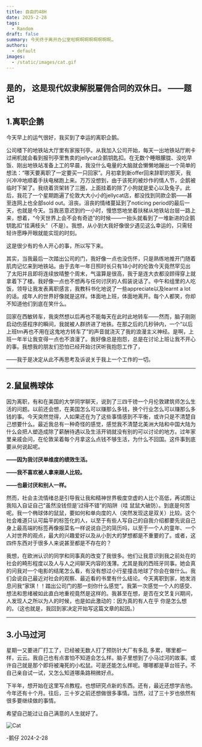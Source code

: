 ```yaml
---
title: 自由的48H
date: 2025-2-28
tags:
  - Random
draft: false
summary: 今天终于离开办公室啦啊啊啊啊啊啊啊啊…
authors:
  - default
images:
  - /static/images/cat.gif
---
```


是的，
这是现代奴隶解脱雇佣合同的双休日。
——题记
---

## 1.离职企鹅

今天早上的运气很好，我买到了幸运的离职企鹅。

公司楼下的地铁站大厅里有家报刊亭。从我加入公司开始，每天一出地铁站厅刷卡过闸机就会看到报刊亭里售卖的jellycat企鹅钥匙扣。在无数个睡眼朦胧、没吃早饭、刚出地铁站准备上工的早晨，我没什么电量的大脑就会懒懒地蹦出一个简单的想法：“哪天要离职了一定要买一只回家”。月初拿到新offer回来辞职的那天，我兴冲冲地顺着手扶电梯跑上来。万万没想到，由于该死的被炒作的情人节，企鹅被临时下架了。我绕着货架转了三圈，上面挂着的除了小狗就是爱心以及兔子。此后，我花了一个星期跑遍了伦敦大大小小的jellycat店，都没找到同款企鹅——甚至连网上也全部sold out。沮丧。沮丧的情绪蔓延到了noticing period的最后一天，也就是今天。当我恶意迟到约一小时，慢悠悠地坐着扶梯从地铁站台层一路上来，想着，“今天世界上会不会有奇迹”的时候——一抬头就看到了一堆新进的企鹅钥匙扣“挂满枝头”（不是）。我想，从小到大我好像很少遇见这么幸运的，只需轻轻许愿睁开眼就能实现的时刻。

这是很少有的令人开心的事，所以写下来。

其实，当我最后一次踏出公司的门，我好像一点也没伤怀，只是熟练地推开门随着肌肉记忆来到地铁站。由于去年一年日照时长只有18小时的伦敦今天竟然罕见出了太阳并且即将连续放晴整个周末，气温算是很高，我于是连大衣都没顾得穿上就拿着下了楼。我好像一点也不想再与任何讨厌的人假装说话了。中午和组里的人吃饭，领导让我发表离职感言，我教科书化地说了一些appreciate以及learnt a lot的话。成年人的世界好像就是这样。体面地上班，体面地离开。每个人都笑，你却不知道他们到底在笑什么。

回家在西敏转车，我突然想以后再也不能每天在此时此地转车——然而，脑子刚刚启动伤感程序的瞬间，我就被人群挤进了地铁。在那之后的几秒钟内，一个“以后上班tm再也不用在这鬼地方转车了”的声音就浇灭了我的浪漫主义神经。是啊，上班一年半让我变得一点也不浪漫了。我好像总是抱怨，总是在讨论上班让我不开心的事。我想我的朋友们恐怕已经开始讨厌听我抱怨工作了，

——我于是决定从此不再思考及诉说关于我上一个工作的一切。

----
## 2.鼠鼠椭球体

因为离职，有和在美国的大学同学聊天，说到了三四千镑一个月伦敦建筑师怎么生活的问题。以前还会想，在美国怎么可以赚那么多钱，换个行业怎么可以赚那么多钱的事。今天突然觉得，人如果还在为了这些事情感到不平衡，或许只是不清楚自己想要什么。最近我总有一种奇怪的感觉，感觉我不清楚北美洲大陆和中国大陆为什么会把人塑造成除了薪酬待遇以及生活开销就没有别的可以讨论的地方。过年家里亲戚会问，在伦敦呆着每个月拿这么点钱不够生活，为什么不回国。这件事到底要从何说起呢。

**——因为我讨厌单维度的绩效生活。**

**——我不喜欢被人拿来跟人比较。**

**——也最讨厌和别人一样。**

然而，社会主流情绪总是引导我让我和精神世界极度空虚的人比个高低，再试图让我陷入自证自己“虽然没钱但是’过得不错”的陷阱（哇 鼠鼠大破防）。到底是何苦呢。我一个椭球体的鼠鼠，要如何和单向度的人（突然发现这是双关）比较。这个社会难道只认可扁平的标签化的人，以至于有些人写自己的自我介绍都要先说自己身上最高端的标签再像报菜名一样说说自己的简历吗，以至于一个人的童年、一个人对世界的观点，最大的兴趣爱好以及从小到大的梦想都是不重要的了。或者，这四件东西对于很多人来说甚至都是不存在的？

我想，在欧洲认识的同学和同事真的改变了我很多。他们让我意识到我之前处在的社会的畸形程度以及人与人之间聊天内容的浅薄。尤其是我的西班牙同事。她会真的问我对一个电影的结尾怎么看，有没有想过小行星撞击地球了你会在做什么。我们会说自己最近对社会的观察、最近看的书里有什么结论。今天离职到家，她发消息问我“家琪！！踏出公司门的那一刻你什么感觉”。我第一次感觉一个人的感受、想法和思绪被如此直白地重视竟然是这样的。我甚至在想，是否在文艺复兴期间，人发现人之所以为人的时候，也是如此激动的：因为真的有人在乎 你是怎么想的。（这也就是，我回到家决定开始写这篇文章的起因。）

----

## 3.小马过河

星期一又要进厂打工了，已经被无数人打了预防针大厂有多乱 多累，哪里都一样，云云。我自己也有点害怕不知道会怎么样。脑子里想到了小马过河的故事。或许自己就是那个即将被淹死的小松鼠。可是还能怎么样呢。哪哪都是草台班子。不自己亲自试一试，又怎么知道哪条路稍微好点。

下半年，想开始在这里写点教程。也想研究点新的东西。还有，最近还想学吉他。今年还有十个月。往后，三十岁之前还想做很多事情。当然，过了三十岁也依然有很多要继续做的事情。

希望自己能过让自己满意的人生就好了。


![Cat](/static/images/cat.gif)

-鹅仔
2024-2-28




 